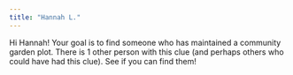```yaml
---
title: "Hannah L."
---
```


Hi Hannah! Your goal is to find someone who has maintained a community garden plot. There is 1 other person with this clue (and perhaps others who could have had this clue). See if you can find them!
